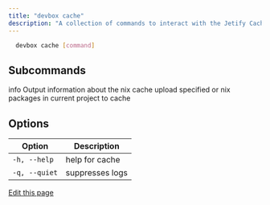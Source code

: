 ```yaml
---
title: "devbox cache"
description: "A collection of commands to interact with the Jetify Cache or other Nix caches."
---
```


```bash
  devbox cache [command]
```

## Subcommands[​](#subcommands "Direct link to Subcommands")

info Output information about the nix cache upload specified or nix packages in current
project to cache

## Options[​](#options "Direct link to Options")

| Option        | Description     |
| ------------- | --------------- |
| `-h, --help`  | help for cache  |
| `-q, --quiet` | suppresses logs |

[Edit this page](https://github.com/jetify-com/devbox/tree/main/docs/app/docs/cli-reference/devbox-cache.md)
